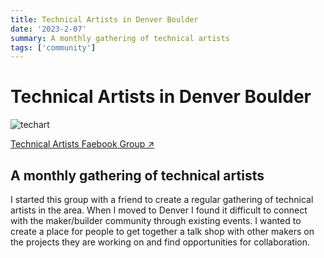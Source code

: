 ```yaml
---
title: Technical Artists in Denver Boulder
date: '2023-2-07'
summary: A monthly gathering of technical artists
tags: ['community']
---
```


# Technical Artists in Denver Boulder

![techart](/static/images/techart.jpg)

[Technical Artists Faebook Group ↗ ](https://www.facebook.com/groups/177597161701995)

## A monthly gathering of technical artists

I started this group with a friend to create a regular gathering of technical artists in the area. When I moved to Denver I found it difficult to connect with the maker/builder community through existing events. I wanted to create a place for people to get together a talk shop with other makers on the projects they are working on and find opportunities for collaboration.
